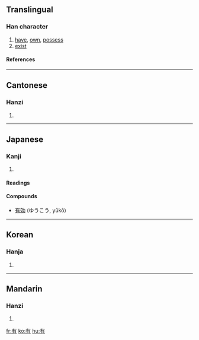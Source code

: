 ==Translingual==
{{Han stroke|[[Image:有-order.gif]]}}
===Han character===
{{Han char|rn=74|rad=月|as=02|sn=6|four=4022<sub>7</sub>|canj=大月 (KB)}}
# [[have]], [[own]], [[possess]]
# [[exist]]
====References====
{{Han ref|kx=0504.200|dkj=14332|dj=0880.020|hdz=32041.050|uh=6709|ud=26377|bh=A6B3|bd=42675}}

----
==Cantonese==
===Hanzi===
{{yue-hanzi|jyut=|y=yau5, yau6}}
# {{defn|Cantonese}}

----
== Japanese ==
===Kanji===
{{ja-kanji|grade=|rs=月02}}
# {{defn|Japanese}} 
====Readings====
{{ja-readings|on=[[ゆう]] ([[yū]]), [[う]] ([[u]])|kun=[[ある]] ([[aru]]), [[もつ]] ([[motsu]]), [[たもつ]] ([[tamotsu]])}}

====Compounds====
*[[有効]] (ゆうこう, yūkō)

----
==Korean==
===Hanja===
{{ko-hanja|hangeul=유|eumhun=[[있다]] (Itta).|rv=yu|mr=yu|y=yu}}
# {{defn|Korean}}

----
==Mandarin==
===Hanzi===
{{cmn-hanzi|pin=[[yǒu]] (you3)|wg=yu<sup>3</sup>}}
# {{defn|Mandarin}}

[[fr:有]]
[[ko:有]]
[[hu:有]]